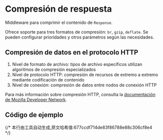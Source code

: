 # Compresión de respuesta

Middleware para comprimir el contenido de `Response`.

Ofrece soporte para tres formatos de compresión: `br`, `gzip`, `deflate`. Se pueden configurar prioridades y otros parámetros según las necesidades.

## Compresión de datos en el protocolo HTTP

1. Nivel de formato de archivo: tipos de archivo específicos utilizan algoritmos de compresión especializados
2. Nivel de protocolo HTTP: compresión de recursos de extremo a extremo mediante codificación de contenido
3. Nivel de conexión: compresión de datos entre nodos de conexión HTTP

Para más información sobre compresión HTTP, consulta la [documentación de Mozilla Developer Network](https://developer.mozilla.org/es/docs/Web/HTTP/Compression).

## Código de ejemplo


<Tabs>
  <Tab label="main.rs">
    <CompressionCode/>
  </Tab>
  <Tab label="Cargo.toml">
    <CompressionCargoCode/>
  </Tab>
</Tabs>
{/* 本行由工具自动生成,原文哈希值:677ccdf714de83f86788e88c306cf8e4 */}
